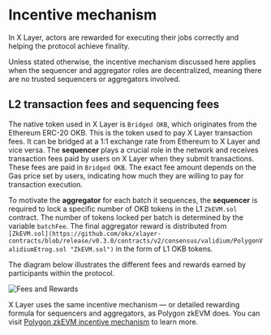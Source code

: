 # Incentive mechanism
In X Layer, actors are rewarded for executing their jobs correctly and helping the protocol achieve finality.

<Tip title="Note">Unless stated otherwise, the incentive mechanism discussed here applies when the sequencer and aggregator roles are decentralized, meaning there are no trusted sequencers or aggregators involved.</Tip>

## L2 transaction fees and sequencing fees
The native token used in X Layer is `Bridged OKB`, which originates from the Ethereum ERC-20 OKB. This is the token used to pay X Layer transaction fees. It can be bridged at a 1:1 exchange rate from Ethereum to X Layer and vice versa.
The **sequencer** plays a crucial role in the network and receives transaction fees paid by users on X Layer when they submit transactions. These fees are paid in `Bridged OKB`. The exact fee amount depends on the Gas price set by users, indicating how much they are willing to pay for transaction execution.

To motivate the **aggregator** for each batch it sequences, the **sequencer** is required to lock a specific number of OKB tokens in the L1 `ZkEVM.sol` contract. The number of tokens locked per batch is determined by the variable `batchFee`. The final aggregator reward is distributed from `[ZkEVM.sol](https://github.com/okx/xlayer-contracts/blob/release/v0.3.0/contracts/v2/consensus/validium/PolygonValidiumEtrog.sol "ZkEVM.sol")` in the form of L1 OKB tokens.

The diagram below illustrates the different fees and rewards earned by participants within the protocol.

![Fees and Rewards](./img/fees-and-rewards.jpg)

<Tip title="Note">X Layer uses the same incentive mechanism — or detailed rewarding formula for sequencers and aggregators, as Polygon zkEVM does. You can visit [Polygon zkEVM incentive mechanism](https://wiki.polygon.technology/docs/zkevm/protocol/incentive-mechanism/ "Polygon zkEVM incentive mechanism") to learn more.</Tip>